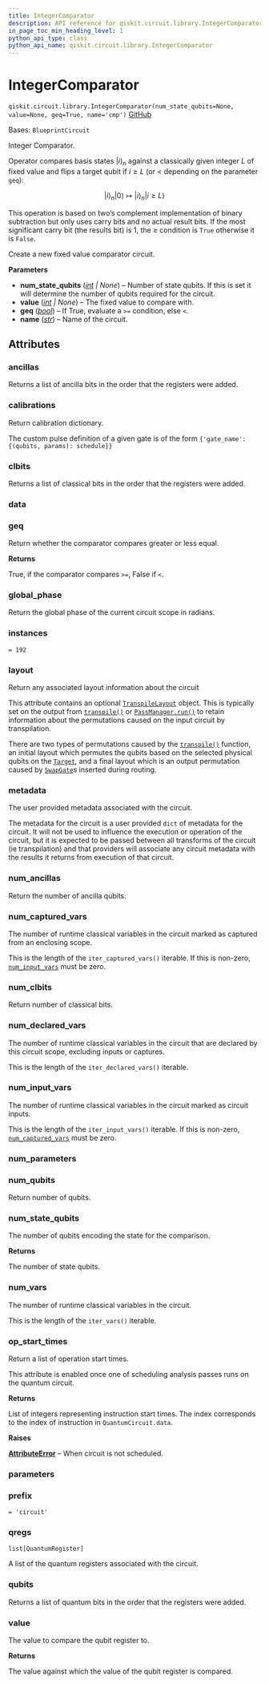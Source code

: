 ```yaml
---
title: IntegerComparator
description: API reference for qiskit.circuit.library.IntegerComparator
in_page_toc_min_heading_level: 1
python_api_type: class
python_api_name: qiskit.circuit.library.IntegerComparator
---
```


# IntegerComparator

<span id="qiskit.circuit.library.IntegerComparator" />

`qiskit.circuit.library.IntegerComparator(num_state_qubits=None, value=None, geq=True, name='cmp')` [GitHub](https://github.com/qiskit/qiskit/tree/main/qiskit/circuit/library/arithmetic/integer_comparator.py "view source code")

Bases: `BlueprintCircuit`

Integer Comparator.

Operator compares basis states $|i\rangle_n$ against a classically given integer $L$ of fixed value and flips a target qubit if $i \geq L$ (or $<$ depending on the parameter `geq`):

$$
|i\rangle_n |0\rangle \mapsto |i\rangle_n |i \geq L\rangle
$$

This operation is based on two’s complement implementation of binary subtraction but only uses carry bits and no actual result bits. If the most significant carry bit (the results bit) is 1, the $\geq$ condition is `True` otherwise it is `False`.

Create a new fixed value comparator circuit.

**Parameters**

*   **num\_state\_qubits** ([*int*](https://docs.python.org/3/library/functions.html#int "(in Python v3.12)") *| None*) – Number of state qubits. If this is set it will determine the number of qubits required for the circuit.
*   **value** ([*int*](https://docs.python.org/3/library/functions.html#int "(in Python v3.12)") *| None*) – The fixed value to compare with.
*   **geq** ([*bool*](https://docs.python.org/3/library/functions.html#bool "(in Python v3.12)")) – If True, evaluate a `>=` condition, else `<`.
*   **name** ([*str*](https://docs.python.org/3/library/stdtypes.html#str "(in Python v3.12)")) – Name of the circuit.

## Attributes

<span id="qiskit.circuit.library.IntegerComparator.ancillas" />

### ancillas

Returns a list of ancilla bits in the order that the registers were added.

<span id="qiskit.circuit.library.IntegerComparator.calibrations" />

### calibrations

Return calibration dictionary.

The custom pulse definition of a given gate is of the form `{'gate_name': {(qubits, params): schedule}}`

<span id="qiskit.circuit.library.IntegerComparator.clbits" />

### clbits

Returns a list of classical bits in the order that the registers were added.

<span id="qiskit.circuit.library.IntegerComparator.data" />

### data

<span id="qiskit.circuit.library.IntegerComparator.geq" />

### geq

Return whether the comparator compares greater or less equal.

**Returns**

True, if the comparator compares `>=`, False if `<`.

<span id="qiskit.circuit.library.IntegerComparator.global_phase" />

### global\_phase

Return the global phase of the current circuit scope in radians.

<span id="qiskit.circuit.library.IntegerComparator.instances" />

### instances

`= 192`

<span id="qiskit.circuit.library.IntegerComparator.layout" />

### layout

Return any associated layout information about the circuit

This attribute contains an optional [`TranspileLayout`](qiskit.transpiler.TranspileLayout "qiskit.transpiler.TranspileLayout") object. This is typically set on the output from [`transpile()`](compiler#qiskit.compiler.transpile "qiskit.compiler.transpile") or [`PassManager.run()`](qiskit.transpiler.PassManager#run "qiskit.transpiler.PassManager.run") to retain information about the permutations caused on the input circuit by transpilation.

There are two types of permutations caused by the [`transpile()`](compiler#qiskit.compiler.transpile "qiskit.compiler.transpile") function, an initial layout which permutes the qubits based on the selected physical qubits on the [`Target`](qiskit.transpiler.Target "qiskit.transpiler.Target"), and a final layout which is an output permutation caused by [`SwapGate`](qiskit.circuit.library.SwapGate "qiskit.circuit.library.SwapGate")s inserted during routing.

<span id="qiskit.circuit.library.IntegerComparator.metadata" />

### metadata

The user provided metadata associated with the circuit.

The metadata for the circuit is a user provided `dict` of metadata for the circuit. It will not be used to influence the execution or operation of the circuit, but it is expected to be passed between all transforms of the circuit (ie transpilation) and that providers will associate any circuit metadata with the results it returns from execution of that circuit.

<span id="qiskit.circuit.library.IntegerComparator.num_ancillas" />

### num\_ancillas

Return the number of ancilla qubits.

<span id="qiskit.circuit.library.IntegerComparator.num_captured_vars" />

### num\_captured\_vars

The number of runtime classical variables in the circuit marked as captured from an enclosing scope.

This is the length of the `iter_captured_vars()` iterable. If this is non-zero, [`num_input_vars`](#qiskit.circuit.library.IntegerComparator.num_input_vars "qiskit.circuit.library.IntegerComparator.num_input_vars") must be zero.

<span id="qiskit.circuit.library.IntegerComparator.num_clbits" />

### num\_clbits

Return number of classical bits.

<span id="qiskit.circuit.library.IntegerComparator.num_declared_vars" />

### num\_declared\_vars

The number of runtime classical variables in the circuit that are declared by this circuit scope, excluding inputs or captures.

This is the length of the `iter_declared_vars()` iterable.

<span id="qiskit.circuit.library.IntegerComparator.num_input_vars" />

### num\_input\_vars

The number of runtime classical variables in the circuit marked as circuit inputs.

This is the length of the `iter_input_vars()` iterable. If this is non-zero, [`num_captured_vars`](#qiskit.circuit.library.IntegerComparator.num_captured_vars "qiskit.circuit.library.IntegerComparator.num_captured_vars") must be zero.

<span id="qiskit.circuit.library.IntegerComparator.num_parameters" />

### num\_parameters

<span id="qiskit.circuit.library.IntegerComparator.num_qubits" />

### num\_qubits

Return number of qubits.

<span id="qiskit.circuit.library.IntegerComparator.num_state_qubits" />

### num\_state\_qubits

The number of qubits encoding the state for the comparison.

**Returns**

The number of state qubits.

<span id="qiskit.circuit.library.IntegerComparator.num_vars" />

### num\_vars

The number of runtime classical variables in the circuit.

This is the length of the `iter_vars()` iterable.

<span id="qiskit.circuit.library.IntegerComparator.op_start_times" />

### op\_start\_times

Return a list of operation start times.

This attribute is enabled once one of scheduling analysis passes runs on the quantum circuit.

**Returns**

List of integers representing instruction start times. The index corresponds to the index of instruction in `QuantumCircuit.data`.

**Raises**

[**AttributeError**](https://docs.python.org/3/library/exceptions.html#AttributeError "(in Python v3.12)") – When circuit is not scheduled.

<span id="qiskit.circuit.library.IntegerComparator.parameters" />

### parameters

<span id="qiskit.circuit.library.IntegerComparator.prefix" />

### prefix

`= 'circuit'`

<span id="qiskit.circuit.library.IntegerComparator.qregs" />

### qregs

`list[QuantumRegister]`

A list of the quantum registers associated with the circuit.

<span id="qiskit.circuit.library.IntegerComparator.qubits" />

### qubits

Returns a list of quantum bits in the order that the registers were added.

<span id="qiskit.circuit.library.IntegerComparator.value" />

### value

The value to compare the qubit register to.

**Returns**

The value against which the value of the qubit register is compared.

